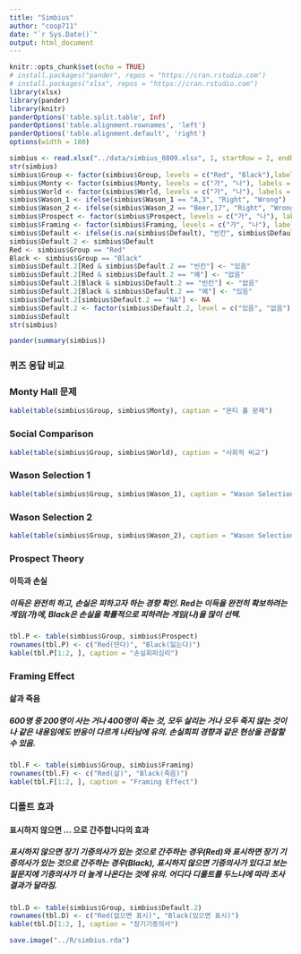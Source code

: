 ```yaml
---
title: "Simbius"
author: "coop711"
date: "`r Sys.Date()`"
output: html_document
---
```


```r
knitr::opts_chunk$set(echo = TRUE)
# install.packages("pander", repos = "https://cran.rstudio.com")
# install.packages("xlsx", repos = "https://cran.rstudio.com")
library(xlsx)
library(pander)
library(knitr)
panderOptions('table.split.table', Inf)
panderOptions('table.alignment.rownames', 'left')
panderOptions('table.alignment.default', 'right')
options(width = 180)
```

```r
simbius <- read.xlsx("../data/simbius_0809.xlsx", 1, startRow = 2, endRow = 22, colIndex = 1:12, colClasses = c(rep("character", 12)), stringsAsFactors = FALSE)
str(simbius)
simbius$Group <- factor(simbius$Group, levels = c("Red", "Black"),labels = c("Black", "Red"))
simbius$Monty <- factor(simbius$Monty, levels = c("가", "나"), labels = c("바꾼다", "고수한다"))
simbius$World <- factor(simbius$World, levels = c("가", "나"), labels = c("내가 남보다", "남이 나보다"))
simbius$Wason_1 <- ifelse(simbius$Wason_1 == "A,3", "Right", "Wrong")
simbius$Wason_2 <- ifelse(simbius$Wason_2 == "Beer,17", "Right", "Wrong")
simbius$Prospect <- factor(simbius$Prospect, levels = c("가", "나"), labels = c("100%", "90%"))
simbius$Framing <- factor(simbius$Framing, levels = c("가", "나"), labels = c("확정", "확률"))
simbius$Default <- ifelse(is.na(simbius$Default), "빈칸", simbius$Default)
simbius$Default.2 <- simbius$Default
Red <- simbius$Group == "Red"
Black <- simbius$Group == "Black"
simbius$Default.2[Red & simbius$Default.2 == "빈칸"] <- "있음"
simbius$Default.2[Red & simbius$Default.2 == "예"] <- "없음"
simbius$Default.2[Black & simbius$Default.2 == "빈칸"] <- "없음"
simbius$Default.2[Black & simbius$Default.2 == "예"] <- "있음"
simbius$Default.2[simbius$Default.2 == "NA"] <- NA
simbius$Default.2 <- factor(simbius$Default.2, level = c("있음", "없음"))
simbius$Default
str(simbius)
```

```r
pander(summary(simbius))
```

### 퀴즈 응답 비교

### Monty Hall 문제

```r
kable(table(simbius$Group, simbius$Monty), caption = "몬티 홀 문제")
```

### Social Comparison

```r
kable(table(simbius$Group, simbius$World), caption = "사회적 비교")
```

### Wason Selection 1

```r
kable(table(simbius$Group, simbius$Wason_1), caption = "Wason Selection 1")
```

### Wason Selection 2

```r
kable(table(simbius$Group, simbius$Wason_2), caption = "Wason Selection 2")
```

### Prospect Theory

#### 이득과 손실

##### 이득은 완전히 하고, 손실은 피하고자 하는 경향 확인. Red는 이득을 완전히 확보하려는 게임(가)에, Black은 손실을 확률적으로 피하려는 게임(나)을 많이 선택.

```r
tbl.P <- table(simbius$Group, simbius$Prospect)
rownames(tbl.P) <- c("Red(딴다)", "Black(잃는다)")
kable(tbl.P[1:2, ], caption = "손실회피심리")
```

### Framing Effect

#### 삶과 죽음

##### 600명 중 200명이 사는 거나 400명이 죽는 것, 모두 살리는 거나 모두 죽지 않는 것이나 같은 내용임에도 반응이 다르게 나타남에 유의. 손실회피 경향과 같은 현상을 관찰할 수 있음.

```r
tbl.F <- table(simbius$Group, simbius$Framing)
rownames(tbl.F) <- c("Red(삶)", "Black(죽음)")
kable(tbl.F[1:2, ], caption = "Framing Effect")
```

### 디폴트 효과

#### 표시하지 않으면 ... 으로 간주합니다의 효과

##### 표시하지 않으면 장기 기증의사가 있는 것으로 간주하는 경우(Red)와 표시하면 장기 기증의사가 있는 것으로 간주하는 경우(Black), 표시하지 않으면 기증의사가 있다고 보는 질문지에 기증의사가 더 높게 나온다는 것에 유의. 어디다 디폴트를 두느냐에 따라 조사결과가 달라짐.

```r
tbl.D <- table(simbius$Group, simbius$Default.2)
rownames(tbl.D) <- c("Red(없으면 표시)", "Black(있으면 표시)")
kable(tbl.D[1:2, ], caption = "장기기증의사")
```

```r
save.image("../R/simbius.rda")
```